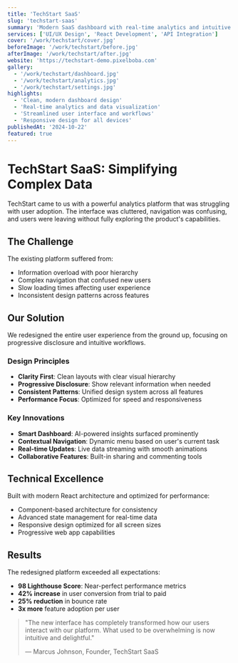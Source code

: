 ```yaml
---
title: 'TechStart SaaS'
slug: 'techstart-saas'
summary: 'Modern SaaS dashboard with real-time analytics and intuitive design'
services: ['UI/UX Design', 'React Development', 'API Integration']
cover: '/work/techstart/cover.jpg'
beforeImage: '/work/techstart/before.jpg'
afterImage: '/work/techstart/after.jpg'
website: 'https://techstart-demo.pixelboba.com'
gallery:
  - '/work/techstart/dashboard.jpg'
  - '/work/techstart/analytics.jpg'
  - '/work/techstart/settings.jpg'
highlights:
  - 'Clean, modern dashboard design'
  - 'Real-time analytics and data visualization'
  - 'Streamlined user interface and workflows'
  - 'Responsive design for all devices'
publishedAt: '2024-10-22'
featured: true
---
```


# TechStart SaaS: Simplifying Complex Data

TechStart came to us with a powerful analytics platform that was struggling with user adoption. The interface was cluttered, navigation was confusing, and users were leaving without fully exploring the product's capabilities.

## The Challenge

The existing platform suffered from:

- Information overload with poor hierarchy
- Complex navigation that confused new users
- Slow loading times affecting user experience
- Inconsistent design patterns across features

## Our Solution

We redesigned the entire user experience from the ground up, focusing on progressive disclosure and intuitive workflows.

### Design Principles

- **Clarity First**: Clean layouts with clear visual hierarchy
- **Progressive Disclosure**: Show relevant information when needed
- **Consistent Patterns**: Unified design system across all features
- **Performance Focus**: Optimized for speed and responsiveness

### Key Innovations

- **Smart Dashboard**: AI-powered insights surfaced prominently
- **Contextual Navigation**: Dynamic menu based on user's current task
- **Real-time Updates**: Live data streaming with smooth animations
- **Collaborative Features**: Built-in sharing and commenting tools

## Technical Excellence

Built with modern React architecture and optimized for performance:

- Component-based architecture for consistency
- Advanced state management for real-time data
- Responsive design optimized for all screen sizes
- Progressive web app capabilities

## Results

The redesigned platform exceeded all expectations:

- **98 Lighthouse Score**: Near-perfect performance metrics
- **42% increase** in user conversion from trial to paid
- **25% reduction** in bounce rate
- **3x more** feature adoption per user

> "The new interface has completely transformed how our users interact with our platform. What used to be overwhelming is now intuitive and delightful."
>
> — Marcus Johnson, Founder, TechStart SaaS
